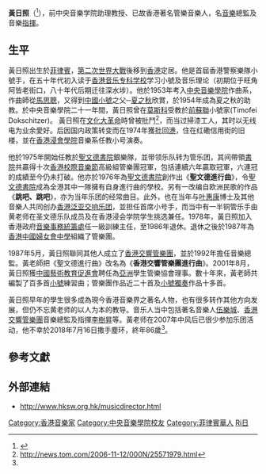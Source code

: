 '''黃日照'''（{{bd|1931年||2018年|7月16日|catIdx=Wong}}<ref name="death">{{Cite web
|url= https://www.facebook.com/theHKSW/photos/a.1346948012001513.1073741828.531744666855189/2640260322670269
|title= 香港交響管樂團Facebook官方專頁
|accessdate= 2018-07-30
}}</ref>），前中央音樂学院助理教授、已故香港著名管樂音樂人，名[[音樂|音樂]]總監及音樂[[指揮|指揮]]。

==生平==
黃日照出生於[[菲律賓|菲律賓]]，[[第二次世界大戰|第二次世界大戰]]後移到[[香港|香港]]定居。他是首屆香港警察樂隊小號手，在五十年代初入读于[[香港音乐专科学校|香港音乐专科学校]]学习小號及音乐理论（初期位于旺角阿皆老街口，八十年代后期迁往深水埗）。他於1953年考入[[中央音樂學院|中央音樂學院]]作曲系，作曲師從[[馬思聰|馬思聰]]，又得到[[中國|中國]][[小號|小號]]之父─[[夏之秋|夏之秋]]欣賞，於1954年成為夏之秋的助教。於中央音樂學院二十一年間，黃日照曾在[[莫斯科|莫斯科]]受教於[[前蘇聯|前蘇聯]]小號家{{link-en|提摩費·多克西哲|Timofei Dokschitzer}}(Timofei Dokschitzer)。 黃日照在[[文化大革命|文化大革命]]時曾被批鬥<ref>http://news.tom.com/2006-11-12/000N/25571979.html{{dead link|date=2018年5月 |bot=InternetArchiveBot |fix-attempted=yes }}</ref>，而当过掃漆工人，其时以无线电为业余愛好。后因国内政策转变而在1974年獲批回[[香港|港]]，住在红磡信用街的旧楼，並在[[香港浸會學院|香港浸會學院]]音樂系任教小号演奏。

他於1975年開始任教於[[聖文德書院|聖文德書院]]銀樂隊，並带领乐队转为管乐团，其间帶領[[聖文德書院|書院]]共贏得十次[[香港校際音樂節|香港校際音樂節]]高級組管樂團冠軍，包括連續六年贏取冠軍，六連冠的成績至今仍未打破。他亦於1976年為[[聖文德書院|聖文德書院]]創作出《'''聖文德進行曲'''》，令[[聖文德書院|聖文德書院]]成為全港其中一隊擁有自身進行曲的學校。另有一改编自欧洲民歌的作品《'''跳吧、跳吧'''》，亦为当年乐团的经常曲目。此外，也在当年与[[叶惠康|叶惠康]]博士及其他音樂人共同创办[[香港泛亚交响乐团|香港泛亚交响乐团]]，並担任首席小号手，而当中有一半铜管乐手由黄老师在圣文德乐队成员及在香港浸会学院学生挑选兼任。1978年，黃日照加入香港政府[[音樂事務統籌處|音樂事務統籌處]]任一級訓練主任，至1986年退休。退休之後於1987年為[[香港中國婦女會中學|香港中國婦女會中學]]組織了管樂團。 

1987年5月，黃日照聯同其他人成立了[https://web.archive.org/web/20130728181948/http://hksw.org.hk/2012/ 香港交響管樂團]，並於1992年擔任音樂總監。黃老師把《聖文德進行曲》改名為《'''香港交響管樂團進行曲'''》。2001年8月，黃日照獲[[中國藝術教育促進會|中國藝術教育促進會]]聘任為[[亞洲|亞洲]]學生管樂協會理事。數十年來，黃老師共編製了百多首[[小號|小號]]練習曲；管樂團作品近二十首及[[小號|小號]][[獨奏|獨奏]]作品十多首。 

黃日照早年的學生很多成為現今香港音樂界之著名人物，也有很多转作其他方向发展，但仍不忘黄老师的以人为本的教导。音乐人当中包括著名音樂人[[伍樂城|伍樂城]]、[https://web.archive.org/web/20130728181948/http://hksw.org.hk/2012/ 香港交響管樂團]音樂總監及指揮[[李樹昇|李樹昇]]等。黃老师在2007年中风后已很少参加乐团活动，他不幸於2018年7月16日撒手塵环，終年86歲<ref name="death"></ref>。

==參考文獻==
{{reflist}}

==外部連結==
*http://www.hksw.org.hk/musicdirector.html{{dead link|date=2018年5月 |bot=InternetArchiveBot |fix-attempted=yes }}

{{DEFAULTSORT:Wong黃}}
[[Category:香港音樂家|Category:香港音樂家]]
[[Category:中央音樂學院校友|Category:中央音樂學院校友]]
[[Category:菲律賓華人|Category:菲律賓華人]]
[[Category:黃姓|Ri日]]